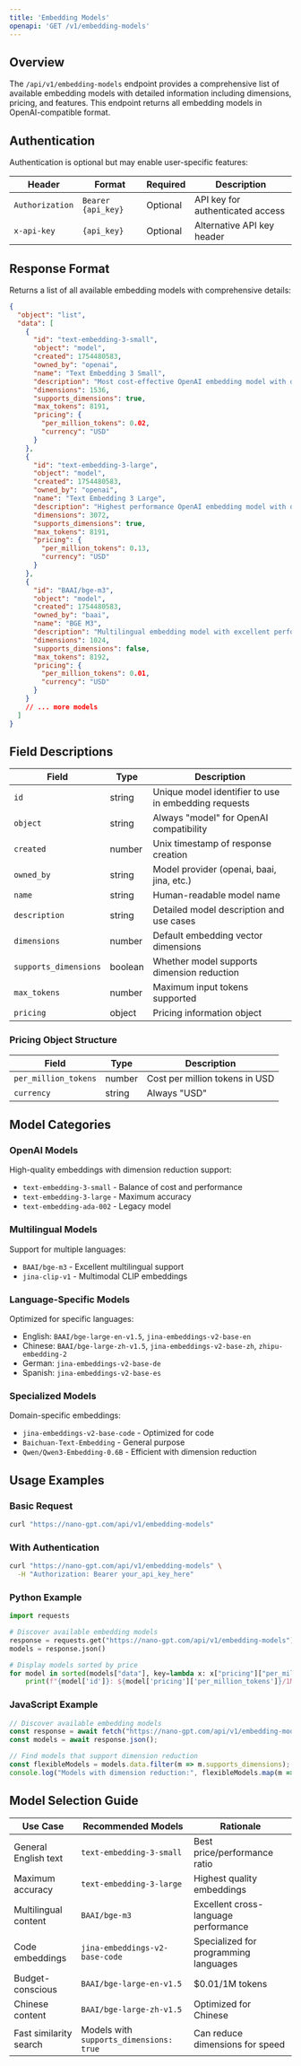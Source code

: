 ```yaml
---
title: 'Embedding Models'
openapi: 'GET /v1/embedding-models'
---
```


## Overview

The `/api/v1/embedding-models` endpoint provides a comprehensive list of available embedding models with detailed information including dimensions, pricing, and features. This endpoint returns all embedding models in OpenAI-compatible format.

## Authentication

Authentication is optional but may enable user-specific features:

| Header | Format | Required | Description |
|--------|--------|----------|-------------|
| `Authorization` | `Bearer {api_key}` | Optional | API key for authenticated access |
| `x-api-key` | `{api_key}` | Optional | Alternative API key header |

## Response Format

Returns a list of all available embedding models with comprehensive details:

```json
{
  "object": "list",
  "data": [
    {
      "id": "text-embedding-3-small",
      "object": "model",
      "created": 1754480583,
      "owned_by": "openai",
      "name": "Text Embedding 3 Small",
      "description": "Most cost-effective OpenAI embedding model with dimension reduction support",
      "dimensions": 1536,
      "supports_dimensions": true,
      "max_tokens": 8191,
      "pricing": {
        "per_million_tokens": 0.02,
        "currency": "USD"
      }
    },
    {
      "id": "text-embedding-3-large",
      "object": "model",
      "created": 1754480583,
      "owned_by": "openai",
      "name": "Text Embedding 3 Large",
      "description": "Highest performance OpenAI embedding model with dimension reduction support",
      "dimensions": 3072,
      "supports_dimensions": true,
      "max_tokens": 8191,
      "pricing": {
        "per_million_tokens": 0.13,
        "currency": "USD"
      }
    },
    {
      "id": "BAAI/bge-m3",
      "object": "model",
      "created": 1754480583,
      "owned_by": "baai",
      "name": "BGE M3",
      "description": "Multilingual embedding model with excellent performance across languages",
      "dimensions": 1024,
      "supports_dimensions": false,
      "max_tokens": 8192,
      "pricing": {
        "per_million_tokens": 0.01,
        "currency": "USD"
      }
    }
    // ... more models
  ]
}
```

## Field Descriptions

| Field | Type | Description |
|-------|------|-------------|
| `id` | string | Unique model identifier to use in embedding requests |
| `object` | string | Always "model" for OpenAI compatibility |
| `created` | number | Unix timestamp of response creation |
| `owned_by` | string | Model provider (openai, baai, jina, etc.) |
| `name` | string | Human-readable model name |
| `description` | string | Detailed model description and use cases |
| `dimensions` | number | Default embedding vector dimensions |
| `supports_dimensions` | boolean | Whether model supports dimension reduction |
| `max_tokens` | number | Maximum input tokens supported |
| `pricing` | object | Pricing information object |

### Pricing Object Structure

| Field | Type | Description |
|-------|------|-------------|
| `per_million_tokens` | number | Cost per million tokens in USD |
| `currency` | string | Always "USD" |

## Model Categories

### OpenAI Models
High-quality embeddings with dimension reduction support:
- `text-embedding-3-small` - Balance of cost and performance
- `text-embedding-3-large` - Maximum accuracy
- `text-embedding-ada-002` - Legacy model

### Multilingual Models
Support for multiple languages:
- `BAAI/bge-m3` - Excellent multilingual support
- `jina-clip-v1` - Multimodal CLIP embeddings

### Language-Specific Models
Optimized for specific languages:
- English: `BAAI/bge-large-en-v1.5`, `jina-embeddings-v2-base-en`
- Chinese: `BAAI/bge-large-zh-v1.5`, `jina-embeddings-v2-base-zh`, `zhipu-embedding-2`
- German: `jina-embeddings-v2-base-de`
- Spanish: `jina-embeddings-v2-base-es`

### Specialized Models
Domain-specific embeddings:
- `jina-embeddings-v2-base-code` - Optimized for code
- `Baichuan-Text-Embedding` - General purpose
- `Qwen/Qwen3-Embedding-0.6B` - Efficient with dimension reduction

## Usage Examples

### Basic Request

```bash
curl "https://nano-gpt.com/api/v1/embedding-models"
```

### With Authentication

```bash
curl "https://nano-gpt.com/api/v1/embedding-models" \
  -H "Authorization: Bearer your_api_key_here"
```

### Python Example

```python
import requests

# Discover available embedding models
response = requests.get("https://nano-gpt.com/api/v1/embedding-models")
models = response.json()

# Display models sorted by price
for model in sorted(models["data"], key=lambda x: x["pricing"]["per_million_tokens"]):
    print(f"{model['id']}: ${model['pricing']['per_million_tokens']}/1M tokens - {model['dimensions']} dims")
```

### JavaScript Example

```javascript
// Discover available embedding models
const response = await fetch("https://nano-gpt.com/api/v1/embedding-models");
const models = await response.json();

// Find models that support dimension reduction
const flexibleModels = models.data.filter(m => m.supports_dimensions);
console.log("Models with dimension reduction:", flexibleModels.map(m => m.id));
```

## Model Selection Guide

| Use Case | Recommended Models | Rationale |
|----------|-------------------|-----------|
| General English text | `text-embedding-3-small` | Best price/performance ratio |
| Maximum accuracy | `text-embedding-3-large` | Highest quality embeddings |
| Multilingual content | `BAAI/bge-m3` | Excellent cross-language performance |
| Code embeddings | `jina-embeddings-v2-base-code` | Specialized for programming languages |
| Budget-conscious | `BAAI/bge-large-en-v1.5` | $0.01/1M tokens |
| Chinese content | `BAAI/bge-large-zh-v1.5` | Optimized for Chinese |
| Fast similarity search | Models with `supports_dimensions: true` | Can reduce dimensions for speed |